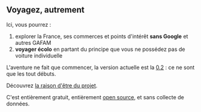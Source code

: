 ## Voyagez, autrement

Ici, vous pourrez : 

1) explorer la France, ses commerces et points d'intérêt **sans&nbsp;Google** et autres GAFAM
2) **voyager écolo** en partant du principe que vous ne possédez pas de voiture individuelle

L'aventure ne fait que commencer, la version actuelle est la [0.2](/blog/voyage-v0.2) : ce ne sont que les tout débuts.

Découvrez [la raison d'être du projet](/blog/un-beau-voyage).

C'est entièrement gratuit, entièrement [open source](https://github.com/laem/futureco), et sans collecte de données.
